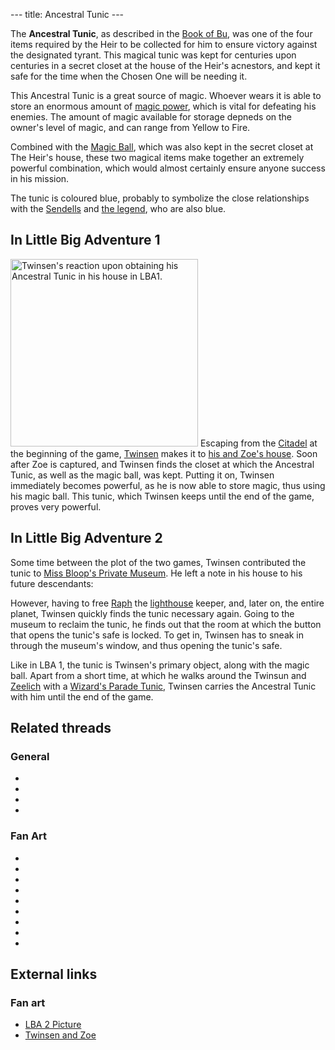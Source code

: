 ---
title: Ancestral Tunic
---

{{twinsunica import}}{{Infobox Item
 |image=Tunic.gif
 |type=equipment
 |critical=yes
 |magical=yes
 |unique=yes
 |lba1=yes
 |lba2=yes
 |upgrades=yes
 |rowposition=2
 |columnposition=1
 |effect=stores magic
 |effectamount=all
 |combattype=none
 |powerlevel=yellow
 |rate=
 |range=
 |damage=
}}

The '''Ancestral Tunic''', as described in the [[Book of Bu]], was one of the four items required by the Heir to be collected for him to ensure victory against the designated tyrant. This magical tunic was kept for centuries upon centuries in a secret closet at the house of the Heir's acnestors, and kept it safe for the time when the Chosen One will be needing it.

This Ancestral Tunic is a great source of magic. Whoever wears it is able to store an enormous amount of [[magic power]], which is vital for defeating his enemies. The amount of magic available for storage depneds on the owner's level of magic, and can range from Yellow to Fire.

Combined with the [[Magic Ball]], which was also kept in the secret closet at The Heir's house, these two magical items make together an extremely powerful combination, which would almost certainly ensure anyone success in his mission.

The tunic is coloured blue, probably to symbolize the close relationships with the [[Sendell|Sendells]] and [[the legend]], who are also blue.

==In Little Big Adventure 1==
[[Image:LBA1_-_Twinsen_obtains_Tunic.JPG|right|300px|thumb|Twinsen's reaction upon obtaining his Ancestral Tunic in his house in LBA1.]]
Escaping from the [[Citadel]] at the beginning of the game, [[Twinsen]] makes it to [[Twinsen's house|his and Zoe's house]]. Soon after Zoe is captured, and Twinsen finds the closet at which the Ancestral Tunic, as well as the magic ball, was kept. Putting it on, Twinsen immediately becomes powerful, as he is now able to store magic, thus using his magic ball. This tunic, which Twinsen keeps until the end of the game, proves very powerful.

==In Little Big Adventure 2==
Some time between the plot of the two games, Twinsen contributed the tunic to [[Miss Bloop's Private Museum]]. He left a note in his house to his future descendants:
{{Quote
 |quote=To my future descendants: I have lent to Miss Bloop's private museum, the Medallion and the Ancestral Tunic which rightfully belong to you.
 |character=Twinsen}}

However, having to free [[Raph]] the [[lighthouse]] keeper, and, later on, the entire planet, Twinsen quickly finds the tunic necessary again. Going to the museum to reclaim the tunic, he finds out that the room at which the button that opens the tunic's safe is locked. To get in, Twinsen has to sneak in through the museum's window, and thus opening the tunic's safe.

Like in LBA 1, the tunic is Twinsen's primary object, along with the magic ball. Apart from a short time, at which he walks around the Twinsun and [[Zeelich]] with a [[Wizard's Parade Tunic]], Twinsen carries the Ancestral Tunic with him until the end of the game.

==Related threads==
===General===
* {{thread|id=9859|title=just finished LBA2, again}}
* {{thread|id=6949|title=Why?}}
* {{thread|id=6284|title=Twinsens Tunic}}
* {{thread|id=6124|title=Why?}}

===Fan Art===
* {{thread|id=11291|title=The Heir}}
* {{thread|id=11279|title=Old drawing from 2000}}
* {{thread|id=11007|title=twinsen paint image, old}}
* {{thread|id=11083|title=Twinsen, my style}}
* {{thread|id=11023|title=2-minutes twinsen"robot"}}
* {{thread|id=10891|title=Twinsen :)}}
* {{thread|id=10819|title=Twinsen want's you!}}
* {{thread|id=10812|title=Ka-meh-ha-meh.. I mean Magic ball blast}}
* {{thread|id=10751|title=Another 3D twinsen}}

==External links==
===Fan art===
* [http://www.deviantart.com/view/12986693/ LBA 2 Picture]
* [http://www.deviantart.com/view/1047280/ Twinsen and Zoe]